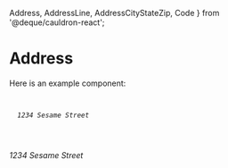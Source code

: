   Address,
  AddressLine,
  AddressCityStateZip,
  Code
} from '@deque/cauldron-react';

<Head>
  <title>Address</title>
</Head>

# Address

Here is an example component:

<Code>
<Address>
  <AddressLine>1234 Sesame Street</AddressLine>
  <AddressCityStateZip city="Metrocity" state="AA" zip="8675309" />
</Address>

  </Code>

<Address>
  <AddressLine>1234 Sesame Street</AddressLine>
  <AddressCityStateZip city="Metrocity" state="AA" zip="8675309" />
</Address>

